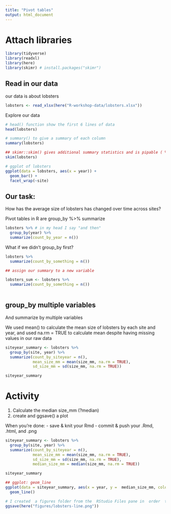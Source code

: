 ```yaml
---
title: "Pivot tables"
output: html_document
---
```


# Attach libraries

```r

library(tidyverse)
library(readxl)
library(here)
library(skimr) # install.packages("skimr")

```

## Read in our data

our data is about lobsters

```r

lobsters <- read_xlsx(here("R-workshop-data/lobsters.xlsx"))

```

Explore our data

```r
# head() function show the first 6 lines of data 
head(lobsters)

# summary() to give a summary of each column
summary(lobsters)

## skimr::skim() gives additional summary statistics and is pipable ( %>%)
skim(lobsters)

# ggplot of lobsters
ggplot(data = lobsters, aes(x = year)) +
  geom_bar() +
  facet_wrap(~site)

```

## Our task:

How has the average size of lobsters has changed over time across sites?

Pivot tables in R are group_by %>% summarize

```r

lobsters %>% # in my head I say "and then"
  group_by(year) %>%
  summarize(count_by_year = n())

```

What if we didn't group_by first?

```r

lobsters %>%
  summarize(count_by_something = n())

## assign our summary to a new variable

lobsters_sum <- lobsters %>%
  summarize(count_by_something = n())
  
```

## group_by multiple variables

And summarize by multiple variables

We used mean() to calculate the mean size of lobsters by each  site and year, and used na.rm =  TRUE to calculate mean despite having missing values in our raw data

```r

siteyear_summary <- lobsters %>%
  group_by(site, year) %>%
  summarize(count_by_siteyear = n(),
            mean_size_mm = mean(size_mm, na.rm = TRUE),
            sd_size_mm = sd(size_mm, na.rm = TRUE))

siteyear_summary
```

# Activity

1. Calculate the median size_mm (?median)
2. create and ggsave() a plot

When you're done: 
- save & knit your Rmd
- commit & push your .Rmd, .html, and .png

```r

siteyear_summary <- lobsters %>%
  group_by(site, year) %>%
  summarize(count_by_siteyear = n(),
            mean_size_mm = mean(size_mm, na.rm = TRUE),
            sd_size_mm = sd(size_mm, na.rm = TRUE),
            median_size_mm = median(size_mm, na.rm = TRUE))

siteyear_summary

## ggplot: geom_line
ggplot(data = siteyear_summary, aes(x = year, y =  median_size_mm, color = site)) +
  geom_line()

# I created  a figures folder from the  RStudio Files pane in  order  to be organized and for this code to run:
ggsave(here("figures/lobsters-line.png"))


```

